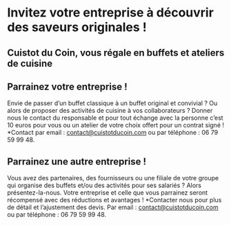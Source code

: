# Invitez votre entreprise à découvrir des saveurs originales !
## Cuistot du Coin, vous régale en buffets et ateliers de cuisine

## Parrainez votre entreprise !
Envie de passer d’un buffet classique à un buffet original et convivial ? Ou alors de proposer des activités de cuisine à vos collaborateurs ? Donner nous le contact du responsable et pour tout échange avec la personne c’est 10 euros pour vous ou un atelier de votre choix offert pour un contrat signé !
*Contact par email : contact@cuistotducoin.com ou par téléphone : 06 79 59 99 48.

## Parrainez une autre entreprise !
Vous avez des partenaires, des fournisseurs ou une filiale de votre groupe qui organise des buffets et/ou des activités pour ses salariés ? Alors présentez-la-nous. Votre entreprise et celle que vous parrainez seront récompensé avec des réductions et avantages !
*Contacter nous pour plus de détail et l’ajustement des devis. Par email : contact@cuistotducoin.com ou par téléphone : 06 79 59 99 48.
